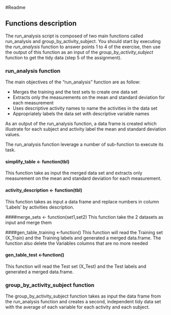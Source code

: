 #Readme 

## Functions description
The run_analysis script is composed of two main functions called run_analysis and group_by_activity_subject. 
You should start by executing the *run_analysis* function to answer points 1 to 4 of the exercise, then use the output of this function as an input of the *group_by_activity_subject* function to get the tidy data (step 5 of the assignment).

### run_analysis function
The main objectives of the “run_analysis” function are as follow:

* Merges the training and the test sets to create one data set
* Extracts only the measurements on the mean and standard deviation for each measurement
* Uses descriptive activity names to name the activities in the data set
* Appropriately labels the data set with descriptive variable names

As an output of the run_analysis function, a data frame is created which illustrate for each subject and activity label the mean and standard deviation values.

The run_analysis function leverage a number of sub-function to execute its task.

#### simplify_table <- function(tbl)
This function take as input the merged data set and extracts only measurement on the mean
and standard deviation for each measurement.
 
#### activity_description <- function(tbl)
This function takes as input a data frame and replace numbers in column 'Labels' by activities description.

####merge_sets <- function(set1,set2)
This function take the 2 datasets as input and merge them

####gen_table_training <-function()
This function will read the Training set (X_Train) and the Training labels and generated a merged data.frame. The function also delete the Variables columns that are no more needed

#### gen_table_test <-function()
This function will read the Test set (X_Test) and the Test labels and generated a merged data.frame.


### group_by_activity_subject function
The group_by_activity_subject function takes as input the data frame from the run_analysis function and creates a second, independent tidy data set with the average of each variable for each activity and each subject.

